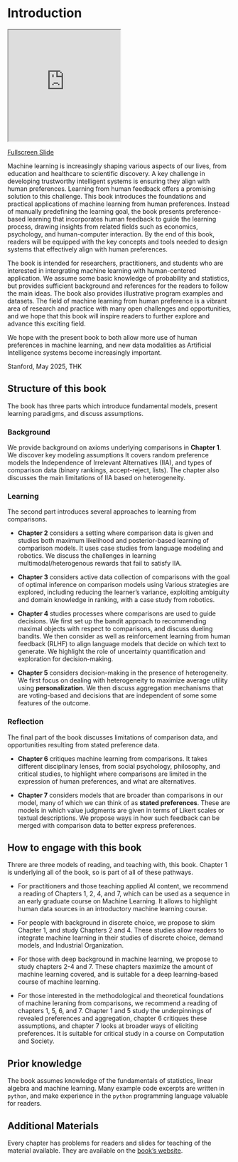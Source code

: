 # Introduction {.unnumbered #sec-intro}

::: {.content-visible when-format="html"}

<iframe
  src="https://web.stanford.edu/class/cs329h/slides/1.introduction/#/"
  style="width:50%; height:250px;"
></iframe>
[Fullscreen Slide](https://web.stanford.edu/class/cs329h/slides/1.introduction/#/){.btn .btn-outline-primary .btn role="button"}

:::

Machine learning is increasingly shaping various aspects of our lives, from education and healthcare to scientific discovery. A key challenge in developing trustworthy intelligent systems is ensuring they align with human preferences. Learning from human feedback offers a promising solution to this challenge. This book introduces the foundations and practical applications of machine learning from human preferences. Instead of manually predefining the learning goal, the book presents preference-based learning that incorporates human feedback to guide the learning process, drawing insights from related fields such as economics, psychology, and human-computer interaction. By the end of this book, readers will be equipped with the key concepts and tools needed to design systems that effectively align with human preferences. 

The book is intended for researchers, practitioners, and students who are interested in intergrating machine learning with human-centered application. We assume some basic knowledge of probability and statistics, but provides sufficient background and references for the readers to follow the main ideas. The book also provides illustrative program examples and datasets. The field of machine learning from human preference is a vibrant area of research and practice with many open challenges and opportunities, and we hope that this book will inspire readers to further explore and advance this exciting field.

We hope with the present book to both allow more use of human preferences in machine learning, and new data modalities as Artificial Intelligence systems become increasingly important.

Stanford, May 2025, THK

## Structure of this book
The book has three parts which introduce fundamental models, present learning paradigms, and discuss assumptions.

### Background 
We provide background on axioms underlying comparisons in **Chapter 1**. We discover key modeling assumptions It covers random preference models the Independence of Irrelevant Alternatives (IIA), and types of comparison data (binary rankings, accept-reject, lists). The chapter also discusses the main limitations of IIA based on heterogeneity.

### Learning
The second part introduces several approaches to learning from comparisons.

-   **Chapter 2** considers a setting where comparison data is given and studies both maximum likelihood and posterior-based learning of comparison models. It uses case studies from language modeling and robotics. We discuss the challenges in learning multimodal/heterogenous rewards that fail to satisfy IIA.

-   **Chapter 3** considers active data collection of comparisons with the goal of optimal inference on comparison models using  Various strategies are explored, including reducing the learner's variance, exploiting ambiguity and domain knowledge in ranking, with a case study from robotics.

-   **Chapter 4** studies processes where comparisons are used to guide decisions. We first set up the bandit approach to recommending maximal objects with respect to comparisons, and discuss dueling bandits. We then consider as well as reinforcement learning from human feedback (RLHF) to align language models that decide on which text to generate. We highlight the role of uncertainty quantification and exploration for decision-making.

-   **Chapter 5** considers decision-making in the presence of heterogeneity. We first focus on dealing with heterogeneity to maximize average utility using **personalization**. We then discuss aggregation mechanisms that are voting-based and decisions that are independent of some some features of the outcome.

### Reflection
The final part of the book discusses limitations of comparison data, and opportunities resulting from stated preference data.

-   **Chapter 6** critiques machine learning from comparisons. It takes different disciplinary lenses, from social psychology, philosophy, and critical studies, to highlight where comparisons are limited in the expression of human preferences, and what are alternatives.

-   **Chapter 7** considers models that are broader than comparisons in our model, many of which we can think of as **stated preferences**. These are models in which value judgments are given in terms of Likert scales or textual descriptions. We propose ways in how such feedback can be merged with comparison data to better express preferences.

## How to engage with this book
Threre are three models of reading, and teaching with, this book. Chapter 1 is underlying all of the book, so is part of all of these pathways. 

 - For practitioners and those teaching applied AI content, we recommend a reading of Chapters 1, 2, 4, and 7, which can be used as a sequence in an early graduate course on Machine Learning. It allows to highlight human data sources in an introductory machine learning course.

 - For people with background in discrete choice, we propose to skim Chapter 1, and study Chapters 2 and 4. These studies allow readers to integrate machine learning in their studies of discrete choice, demand models, and Industrial Organization.

 - For those with deep background in machine learning, we propose to study chapters 2-4 and 7. These chapters maximize the amount of machine learning covered, and is suitable for a deep learning-based course of machine learning.

 - For those interested in the methodological and theoretical foundations of machine leraning from comparisons, we recommend a reading of chapters 1, 5, 6, and 7. Chapter 1 and 5 study the underpinnings of revealed preferences and aggregation, chapter 6 critiques these assumptions, and chapter 7 looks at broader ways of eliciting preferences. It is suitable for critical study in a course on Computation and Society. 

## Prior knowledge
The book assumes knowledge of the fundamentals of statistics, linear algebra and machine learning. Many example code excerpts are written in `python`, and make experience in the `python` programming language valuable for readers.

## Additional Materials
Every chapter has problems for readers and slides for teaching of the material available. They are available on the [book's website](mlhp.stanford.edu).
